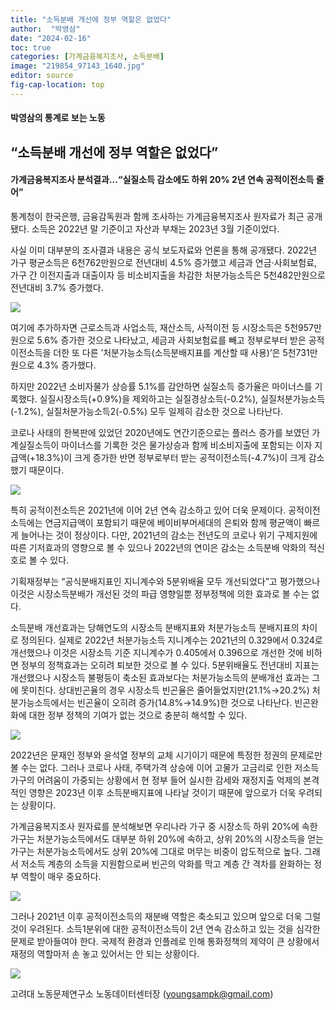 ```yaml
---
title: "소득분배 개선에 정부 역할은 없었다"
author:  "박영삼"
date: "2024-02-16"
toc: true
categories: [가계금융복지조사, 소득분배]
image: "219854_97143_1640.jpg"
editor: source
fig-cap-location: top
---
```


#### 박영삼의 통계로 보는 노동

## “소득분배 개선에 정부 역할은 없었다”

#### 가계금융복지조사 분석결과…“실질소득 감소에도 하위 20% 2년 연속 공적이전소득 줄어”

통계청이 한국은행, 금융감독원과 함께 조사하는 가계금융복지조사 원자료가 최근 공개됐다. 소득은 2022년 말 기준이고 자산과 부채는 2023년 3월 기준이었다.

사실 이미 대부분의 조사결과 내용은 공식 보도자료와 언론을 통해 공개됐다. 2022년 가구 평균소득은 6천762만원으로 전년대비 4.5% 증가했고 세금과 연금·사회보험료, 가구 간 이전지출과 대출이자 등 비소비지출을 차감한 처분가능소득은 5천482만원으로 전년대비 3.7% 증가했다.

![](219854_97143_1640.jpg){fig-align="center"}

여기에 추가하자면 근로소득과 사업소득, 재산소득, 사적이전 등 시장소득은 5천957만원으로 5.6% 증가한 것으로 나타났고, 세금과 사회보험료를 빼고 정부로부터 받은 공적이전소득을 더한 또 다른 ‘처분가능소득(소득분배지표를 계산할 때 사용)’은 5천731만원으로 4.3% 증가했다.

하지만 2022년 소비자물가 상승률 5.1%를 감안하면 실질소득 증가율은 마이너스를 기록했다. 실질시장소득(+0.9%)을 제외하고는 실질경상소득(-0.2%), 실질처분가능소득(-1.2%), 실질처분가능소득2(-0.5%) 모두 일제히 감소한 것으로 나타난다.

코로나 사태의 한복판에 있었던 2020년에도 연간기준으로는 플러스 증가를 보였던 가계실질소득이 마이너스를 기록한 것은 물가상승과 함께 비소비지출에 포함되는 이자 지급액(+18.3%)이 크게 증가한 반면 정부로부터 받는 공적이전소득(-4.7%)이 크게 감소했기 때문이다.

![](219854_97109_1342.jpg){fig-align="center"}

특히 공적이전소득은 2021년에 이어 2년 연속 감소하고 있어 더욱 문제이다. 공적이전소득에는 연금지급액이 포함되기 때문에 베이비부머세대의 은퇴와 함께 평균액이 빠르게 늘어나는 것이 정상이다. 다만, 2021년의 감소는 전년도의 코로나 위기 구제지원에 따른 기저효과의 영향으로 볼 수 있으나 2022년의 연이은 감소는 소득분배 악화의 적신호로 볼 수 있다.

기획재정부는 “공식분배지표인 지니계수와 5분위배율 모두 개선되었다”고 평가했으나 이것은 시장소득분배가 개선된 것의 파급 영향일뿐 정부정책에 의한 효과로 볼 수는 없다.

소득분배 개선효과는 당해연도의 시장소득 분배지표와 처분가능소득 분배지표의 차이로 정의된다. 실제로 2022년 처분가능소득 지니계수는 2021년의 0.329에서 0.324로 개선했으나 이것은 시장소득 기준 지니계수가 0.405에서 0.396으로 개선한 것에 비하면 정부의 정책효과는 오히려 퇴보한 것으로 볼 수 있다. 5분위배율도 전년대비 지표는 개선했으나 시장소득 불평등이 축소된 효과보다는 처분가능소득의 분배개선 효과는 그에 못미친다. 상대빈곤율의 경우 시장소득 빈곤율은 줄어들었지만(21.1%→20.2%) 처분가능소득에서는 빈곤율이 오히려 증가(14.8%→14.9%)한 것으로 나타난다. 빈곤완화에 대한 정부 정책의 기여가 없는 것으로 충분히 해석할 수 있다.

![](219854_97110_1343.jpg){fig-align="center"}

2022년은 문재인 정부와 윤석열 정부의 교체 시기이기 때문에 특정한 정권의 문제로만 볼 수는 없다. 그러나 코로나 사태, 주택가격 상승에 이어 고물가 고금리로 인한 저소득 가구의 어려움이 가중되는 상황에서 현 정부 들어 실시한 감세와 재정지출 억제의 본격적인 영향은 2023년 이후 소득분배지표에 나타날 것이기 때문에 앞으로가 더욱 우려되는 상황이다.

가계금융복지조사 원자료를 분석해보면 우리나라 가구 중 시장소득 하위 20%에 속한 가구는 처분가능소득에서도 대부분 하위 20%에 속하고, 상위 20%의 시장소득을 얻는 가구는 처분가능소득에서도 상위 20%에 그대로 머무는 비중이 압도적으로 높다. 그래서 저소득 계층의 소득을 지원함으로써 빈곤의 악화를 막고 계층 간 격차를 완화하는 정부 역할이 매우 중요하다.

![](219854_97111_1343.jpg){fig-align="center"}

그러나 2021년 이후 공적이전소득의 재분배 역할은 축소되고 있으며 앞으로 더욱 그럴 것이 우려된다. 소득1분위에 대한 공적이전소득이 2년 연속 감소하고 있는 것을 심각한 문제로 받아들여야 한다. 국제적 환경과 인플레로 인해 통화정책의 제약이 큰 상황에서 재정의 역할마저 손 놓고 있어서는 안 되는 상황이다.

![](219854_97112_1343.jpg){fig-align="center"}

고려대 노동문제연구소 노동데이터센터장 ([youngsampk\@gmail.com](youngsampk@gmail.com))\
